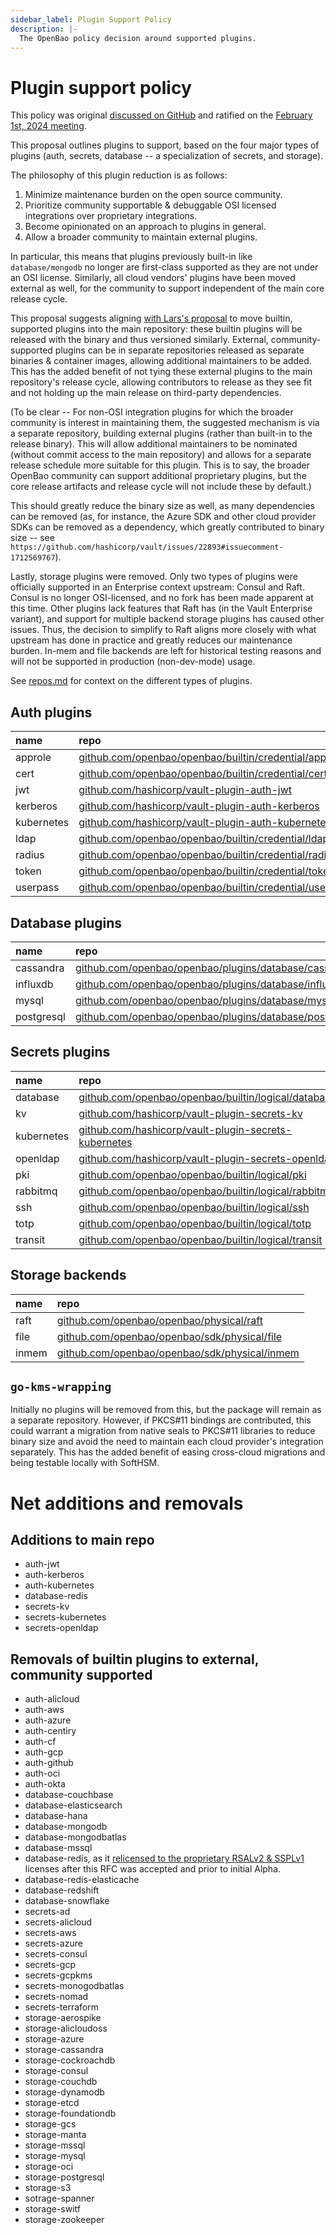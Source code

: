 ```yaml
---
sidebar_label: Plugin Support Policy
description: |-
  The OpenBao policy decision around supported plugins.
---
```


# Plugin support policy

This policy was original [discussed on
GitHub](https://github.com/orgs/openbao/discussions/64) and ratified on
the [February 1st, 2024 meeting](https://wiki.lfedge.org/display/OH/OpenBao+Meetings).

This proposal outlines plugins to support, based on the four major types of
plugins (auth, secrets, database -- a specialization of secrets, and storage).

The philosophy of this plugin reduction is as follows:

 1. Minimize maintenance burden on the open source community.
 2. Prioritize community supportable & debuggable OSI licensed integrations
    over proprietary integrations.
 3. Become opinionated on an approach to plugins in general.
 4. Allow a broader community to maintain external plugins.

In particular, this means that plugins previously built-in like
`database/mongodb` no longer are first-class supported as they are not under
an OSI license. Similarly, all cloud vendors' plugins have been moved external
as well, for the community to support independent of the main core release
cycle.

This proposal suggests aligning [with Lars's proposal](https://github.com/openbao/openbao/pull/30)
to move builtin, supported plugins into the main repository: these builtin
plugins will be released with the binary and thus versioned similarly.
External, community-supported plugins can be in separate repositories released
as separate binaries & container images, allowing additional maintainers to be
added. This has the added benefit of not tying these external plugins to the
main repository's release cycle, allowing contributors to release as they see
fit and not holding up the main release on third-party dependencies.

(To be clear -- For non-OSI integration plugins for which the broader
 community is interest in maintaining them, the suggested mechanism is via
 a separate repository, building external plugins (rather than built-in to
 the release binary). This will allow additional maintainers to be nominated
 (without commit access to the main repository) and allows for a separate
 release schedule more suitable for this plugin. This is to say, the broader
 OpenBao community can support additional proprietary plugins, but the core
 release artifacts and release cycle will not include these by default.)

This should greatly reduce the binary size as well, as many dependencies can
be removed (as, for instance, the Azure SDK and other cloud provider SDKs
can be removed as a dependency, which greatly contributed to binary size --
see `https://github.com/hashicorp/vault/issues/22893#issuecomment-1712569767`).

Lastly, storage plugins were removed. Only two types of plugins were
officially supported in an Enterprise context upstream: Consul and Raft.
Consul is no longer OSI-licensed, and no fork has been made apparent at this
time. Other plugins lack features that Raft has (in the Vault Enterprise
variant), and support for multiple backend storage plugins has caused other
issues. Thus, the decision to simplify to Raft aligns more closely with what
upstream has done in practice and greatly reduces our maintenance burden.
In-mem and file backends are left for historical testing reasons and will
not be supported in production (non-dev-mode) usage.

See [repos.md](https://gist.github.com/cipherboy/26f5c44d4ffcfef60accfe1bfa976aee)
for context on the different types of plugins.

## Auth plugins

| name | repo |
| :--- | :--- |
| approle | [github.com/openbao/openbao/builtin/credential/approle](https://github.com/openbao/openbao/tree/development/builtin/credential/approle) |
| cert | [github.com/openbao/openbao/builtin/credential/cert](https://github.com/openbao/openbao/tree/development/builtin/credential/cert) |
| jwt | [github.com/hashicorp/vault-plugin-auth-jwt](https://github.com/hashicorp/vault-plugin-auth-jwt) |
| kerberos | [github.com/hashicorp/vault-plugin-auth-kerberos](https://github.com/hashicorp/vault-plugin-auth-kerberos) |
| kubernetes | [github.com/hashicorp/vault-plugin-auth-kubernetes](https://github.com/hashicorp/vault-plugin-auth-kubernetes) |
| ldap | [github.com/openbao/openbao/builtin/credential/ldap](https://github.com/openbao/openbao/tree/development/builtin/credential/ldap) |
| radius | [github.com/openbao/openbao/builtin/credential/radius](https://github.com/openbao/openbao/tree/development/builtin/credential/radius) |
| token | [github.com/openbao/openbao/builtin/credential/token](https://github.com/openbao/openbao/tree/development/builtin/credential/token) |
| userpass | [github.com/openbao/openbao/builtin/credential/userpass](https://github.com/openbao/openbao/tree/development/builtin/credential/userpass) |

## Database plugins

| name | repo |
| :--- | :--- |
| cassandra | [github.com/openbao/openbao/plugins/database/cassandra](https://github.com/openbao/openbao/tree/development/plugins/database/cassandra) |
| influxdb | [github.com/openbao/openbao/plugins/database/influxdb](https://github.com/openbao/openbao/tree/development/plugins/database/influxdb) |
| mysql | [github.com/openbao/openbao/plugins/database/mysql](https://github.com/openbao/openbao/tree/development/plugins/database/mysql) |
| postgresql | [github.com/openbao/openbao/plugins/database/postgresql](https://github.com/openbao/openbao/tree/development/plugins/database/postgresql) |

## Secrets plugins

| name | repo |
| :--- | :--- |
| database | [github.com/openbao/openbao/builtin/logical/database](https://github.com/openbao/openbao/tree/development/builtin/logical/database) |
| kv | [github.com/hashicorp/vault-plugin-secrets-kv](https://github.com/hashicorp/vault-plugin-secrets-kv) |
| kubernetes | [github.com/hashicorp/vault-plugin-secrets-kubernetes](https://github.com/hashicorp/vault-plugin-secrets-kubernetes) |
| openldap | [github.com/hashicorp/vault-plugin-secrets-openldap](https://github.com/hashicorp/vault-plugin-secrets-openldap) |
| pki | [github.com/openbao/openbao/builtin/logical/pki](https://github.com/openbao/openbao/tree/development/builtin/logical/pki) |
| rabbitmq | [github.com/openbao/openbao/builtin/logical/rabbitmq](https://github.com/openbao/openbao/tree/development/builtin/logical/rabbitmq) |
| ssh | [github.com/openbao/openbao/builtin/logical/ssh](https://github.com/openbao/openbao/tree/development/builtin/logical/ssh) |
| totp | [github.com/openbao/openbao/builtin/logical/totp](https://github.com/openbao/openbao/tree/development/builtin/logical/totp) |
| transit | [github.com/openbao/openbao/builtin/logical/transit](https://github.com/openbao/openbao/tree/development/builtin/logical/transit) |

## Storage backends

| name | repo |
| :--- | :--- |
| raft | [github.com/openbao/openbao/physical/raft](https://github.com/openbao/openbao/tree/development/physical/raft) |
| file | [github.com/openbao/openbao/sdk/physical/file](https://github.com/openbao/openbao/tree/development/sdk/physical/file) |
| inmem | [github.com/openbao/openbao/sdk/physical/inmem](https://github.com/openbao/openbao/tree/development/sdk/physical/inmem) |

## `go-kms-wrapping`

Initially no plugins will be removed from this, but the package will remain
as a separate repository. However, if PKCS#11 bindings are contributed, this
could warrant a migration from native seals to PKCS#11 libraries to reduce
binary size and avoid the need to maintain each cloud provider's integration
separately. This has the added benefit of easing cross-cloud migrations and
being testable locally with SoftHSM.

# Net additions and removals

## Additions to main repo

 - auth-jwt
 - auth-kerberos
 - auth-kubernetes
 - database-redis
 - secrets-kv
 - secrets-kubernetes
 - secrets-openldap

## Removals of builtin plugins to external, community supported

 - auth-alicloud
 - auth-aws
 - auth-azure
 - auth-centiry
 - auth-cf
 - auth-gcp
 - auth-github
 - auth-oci
 - auth-okta
 - database-couchbase
 - database-elasticsearch
 - database-hana
 - database-mongodb
 - database-mongodbatlas
 - database-mssql
 - database-redis, as it [relicensed to the proprietary
   RSALv2 & SSPLv1](https://redis.com/blog/redis-adopts-dual-source-available-licensing/)
   licenses after this RFC was accepted and prior to initial Alpha.
 - database-redis-elasticache
 - database-redshift
 - database-snowflake
 - secrets-ad
 - secrets-alicloud
 - secrets-aws
 - secrets-azure
 - secrets-consul
 - secrets-gcp
 - secrets-gcpkms
 - secrets-monogodbatlas
 - secrets-nomad
 - secrets-terraform
 - storage-aerospike
 - storage-alicloudoss
 - storage-azure
 - storage-cassandra
 - storage-cockroachdb
 - storage-consul
 - storage-couchdb
 - storage-dynamodb
 - storage-etcd
 - storage-foundationdb
 - storage-gcs
 - storage-manta
 - storage-mssql
 - storage-mysql
 - storage-oci
 - storage-postgresql
 - storage-s3
 - sotrage-spanner
 - storage-switf
 - storage-zookeeper
